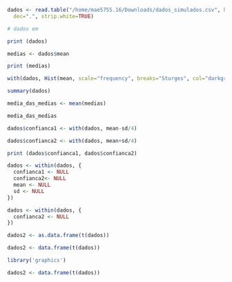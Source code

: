 

```r
dados <- read.table("/home/mae5755.16/Downloads/dados_simulados.csv", header=TRUE, sep=",", na.strings="NA", 
  dec=".", strip.white=TRUE)
```


```r
# dados em 
```


```r
print (dados)
```


```r
medias <- dados$mean
```


```r
print (medias)
```


```r
with(dados, Hist(mean, scale="frequency", breaks="Sturges", col="darkgray"))
```


```r
summary(dados)
```


```r
media_das_medias <- mean(medias)
```


```r
media_das_medias
```


```r
dados$confianca1 <- with(dados, mean-sd/4)
```


```r
dados$confianca2 <- with(dados, mean+sd/4)
```


```r
print (dados$confianca1, dados$confianca2)
```


```r
dados <- within(dados, {
  confianca1 <- NULL
  confianca2<- NULL
  mean <- NULL
  sd <- NULL 
})
```


```r
dados <- within(dados, {
  confianca2 <- NULL 
})
```

```r
dados2 <- as.data.frame(t(dados))
```


```r
dados2 <- data.frame(t(dados))
```

```r
library('graphics')
```


```r
dados2 <- data.frame(t(dados))
```


